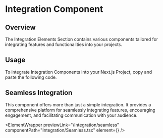 
# Integration Component

## Overview

The Integration Elements Section contains various components tailored for integrating features and functionalities into your projects.

## Usage

To integrate Integration Components into your Next.js Project, copy and paste the following code.

## Seamless Integration

This component offers more than just a simple integration. It provides a comprehensive platform for seamlessly integrating features, encouraging engagement, and facilitating communication with your audience.

<ElementWrapper
  previewLink="/integration/seamless"
  componentPath="Integration/Seamless.tsx"
  element={<Seamless />}
/>
